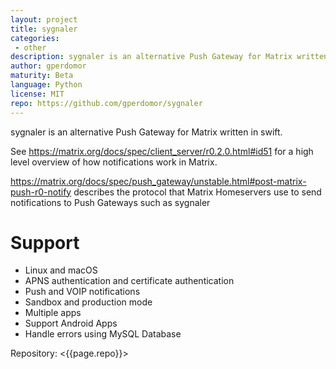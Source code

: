 ```yaml
---
layout: project
title: sygnaler
categories: 
 - other
description: sygnaler is an alternative Push Gateway for Matrix written in swift.
author: gperdomor
maturity: Beta
language: Python
license: MIT
repo: https://github.com/gperdomor/sygnaler
---
```


sygnaler is an alternative Push Gateway for Matrix written in swift.

See <https://matrix.org/docs/spec/client_server/r0.2.0.html#id51> for a high level overview of how notifications work in Matrix.

<https://matrix.org/docs/spec/push_gateway/unstable.html#post-matrix-push-r0-notify> describes the protocol that Matrix Homeservers use to send notifications to Push Gateways such as sygnaler

# Support
- Linux and macOS
- APNS authentication and certificate authentication
- Push and VOIP notifications
- Sandbox and production mode
- Multiple apps
- Support Android Apps
- Handle errors using MySQL Database

Repository: <{{page.repo}}>
